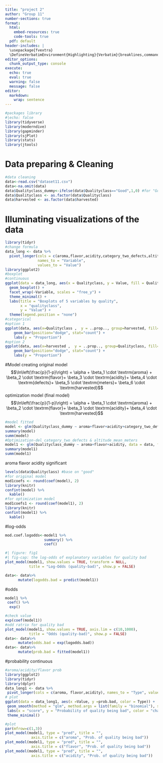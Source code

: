```yaml
---
title: "project 2"
author: "Group 11"
number-sections: true
format: 
  html:
    embed-resources: true
    code-tools: true
  pdf: default
header-includes: |
  \usepackage{fvextra}
  \DefineVerbatimEnvironment{Highlighting}{Verbatim}{breaklines,commandchars=\\\{\}}
editor_options: 
  chunk_output_type: console
execute:
  echo: true
  eval: true
  warning: false
  message: false
editor: 
  markdown: 
    wrap: sentence
---
```


```r
#packages library
#|echo: false
library(tidyverse)
library(moderndive)
library(gapminder)
library(sjPlot)
library(stats)
library(jtools)
```

# Data preparing & Cleaning

```r
#data cleaning
data<-read.csv("dataset11.csv")
data<-na.omit(data)
data$Qualityclass_dummy<-ifelse(data$Qualityclass=="Good",1,0) #for "Good"=1 "Poor"=0
data$Qualityclass <- as.factor(data$Qualityclass)
data$harvested <- as.factor(data$harvested)
```

# Illuminating visualizations of the data

```r
library(tidyr)
#change formula
data_long <- data %>%
  pivot_longer(cols = c(aroma,flavor,acidity,category_two_defects,altitude_mean_meters),
               names_to = "Variable",
               values_to = "Value")
library(ggplot2)
#boxplot
#continuous
ggplot(data = data_long, aes(x = Qualityclass, y = Value, fill = Qualityclass)) +
  geom_boxplot() +
  facet_wrap(~Variable, scales = "free_y") +  
  theme_minimal() +
  labs(title = "Boxplots of 5 variables by quality",
       x = "qualityclass",
       y = "Value") +
  theme(legend.position = "none")
#categorical
#option 1
ggplot(data, aes(x=Qualityclass ,  y = ..prop.., group=harvested, fill=harvested)) + 
    geom_bar(position="dodge", stat="count") +
    labs(y = "Proportion")
#option 2
ggplot(data, aes(x=harvested ,  y = ..prop.., group=Qualityclass, fill=Qualityclass)) + 
    geom_bar(position="dodge", stat="count") +
    labs(y = "Proportion")
```

#Model creating
original model
$$\ln\left(\frac{p}{1-p}\right) = \alpha + \beta_1 \cdot \textrm{aroma} +
    \beta_2 \cdot \textrm{flavor}+
    \beta_3 \cdot \textrm{acidity}+ 
    \beta_4 \cdot \textrm{defects}+
    \beta_5 \cdot \textrm{meters}+
    \beta_6 \cdot \textrm{harvested}$$
optimization model
(final model)
$$\ln\left(\frac{p}{1-p}\right) = \alpha + \beta_1 \cdot \textrm{aroma} +
    \beta_2 \cdot \textrm{flavor}+
    \beta_3 \cdot \textrm{acidity}+ 
    \beta_4 \cdot \textrm{harvested}$$


```r
#model fitted
model <- glm(Qualityclass_dummy ~ aroma+flavor+acidity+category_two_defects+altitude_mean_meters+harvested, data = data, family = binomial(link = "logit"))
summary(model)
summ(model)
#Optimization-del category_two_defects & altitude_mean_meters
model1 <- glm(Qualityclass_dummy ~ aroma+flavor+acidity, data = data, family = binomial(link = "logit"))
summary(model1)
summ(model1)
```
aroma flavor acidity significant


```r
levels(data$Qualityclass) #base on "good"
#for original model
mod1coefs <- round(coef(model), 2)
library(knitr)
confint(model) %>%
  kable()
#for optimization model
mod1coefs1 <- round(coef(model1), 2)
library(knitr)
confint(model1) %>%
  kable()
```
#log-odds
```r
mod.coef.logodds<-model1 %>%
                  summary() %>%
                  coef()
```

```r
#| figure: fig1
#| fig-cap: the log-odds of explanatory variables for quality bad
plot_model(model1, show.values = TRUE, transform = NULL,
           title = "Log-Odds (quality-bad)", show.p = FALSE)
```

```r
data<- data%>%
      mutate(logodds.bad = predict(model1))
```

#odds
```r
model1 %>%
 coef() %>%
  exp()
```
```r
#check value
exp(coef(model1))
#odd ratrio for quality bad
plot_model(model1, show.values = TRUE, axis.lim = c(10,1000),
           title = "Odds (quality-bad)", show.p = FALSE)
data<- data%>%
      mutate(odds.bad = exp(logodds.bad))
data<- data%>%
      mutate(prob.bad = fitted(model1))
```
#probability
continuous
```r
#aroma/acidity/flavor prob
library(ggplot2)
library(tidyr)
library(dplyr)
data_long1 <- data %>%
 pivot_longer(cols = c(aroma, flavor,acidity), names_to = "Type", values_to = "Value")
# plot
ggplot(data = data_long1, aes(x =Value, y =prob.bad, color = Type)) +
 geom_smooth(method = "glm", method.args = list(family = "binomial"), se = FALSE) +
 labs(x = "score", y = "Probability of quality being bad", color = "character Type") +
 theme_minimal()
```
```r
#plot
par(mfrow=c(1,3))
plot_model(model1, type = "pred", title = "",
            axis.title = c("aroma", "Prob. of quality being bad"))
plot_model(model1, type = "pred", title = "",
            axis.title = c("flavor", "Prob. of quality being bad"))
plot_model(model1, type = "pred", title = "",
            axis.title = c("acidity", "Prob. of quality being bad"))
```


